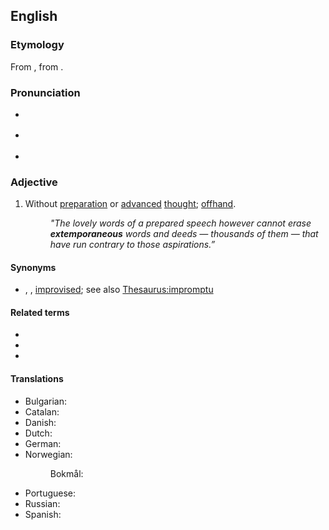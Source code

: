 ==English==
{{wikipedia}}

===Etymology===
From {{etyl|LL.|en}} {{m|la|extemporāneus}}, from {{etyl|la|en}} {{m|la|ex tempore||impromptu}}.

===Pronunciation===
* {{a|Canada}} {{IPA|en|/əksˌtɛmpɚˈeɪni.əs/}}
* {{a|UK}} {{IPA|en|/ɛksˌtɛm.pɜː(ɹ)ˈeɪn.i.əs/}}
* {{rhymes|en|eɪniəs}}

===Adjective===
{{en-adj}}

# Without [[preparation]] or [[advanced]] [[thought]]; [[offhand]].
#: ''"The lovely words of a prepared speech however cannot erase '''extemporaneous''' words and deeds — thousands of them — that have run contrary to those aspirations.”''

====Synonyms====
* {{sense|without preparation}} {{l|en|off-the-cuff}}, {{l|en|extemporal}} {{qualifier|archaic}}, [[improvised]]; see also [[Thesaurus:impromptu]]

====Related terms====
* {{l|en|extemporanea}}
* {{l|en|extemporaneousness}}
* {{l|en|extemporize}}

====Translations====
{{trans-top|without preparation}}
* Bulgarian: {{t+|bg|импровизиран|sc=Cyrl}}
* Catalan: {{t|ca|extemporani}}
* Danish: {{t|da|improviseret}}
* Dutch: {{t+|nl|onvoorbereid}}
* German: {{t|de|unvorbereitet}}
* Norwegian:
*: Bokmål: {{t|nb|uforberedt}}
{{trans-mid}}
* Portuguese: {{t+|pt|extemporâneo}}
* Russian: {{t+|ru|импровизированный|sc=Cyrl}}
* Spanish: {{t+|es|extemporáneo}}
{{trans-bottom}}